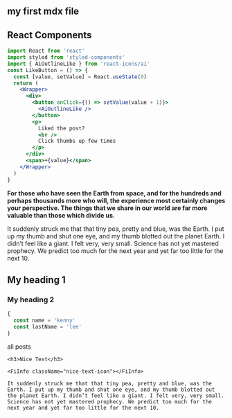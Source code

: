 
<section className="mdx-page">

## my first mdx file

<h2> React Components </h2>
<Counter />

```jsx
import React from 'react'
import styled from 'styled-components'
import { AiOutlineLike } from 'react-icons/ai'
const LikeButton = () => {
  const [value, setValue] = React.useState(0)
  return (
    <Wrapper>
      <div>
        <button onClick={() => setValue(value + 1)}>
          <AiOutlineLike />
        </button>
        <p>
          Liked the post?
          <br />
          Click thumbs up few times
        </p>
      </div>
      <span>+{value}</span>
    </Wrapper>
  )
}
```

<LikeButton />

**For those who have seen the Earth from space, and for the hundreds and perhaps thousands more who will, the experience most certainly changes your perspective. The things that we share in our world are far more valuable than those which divide us.**

It suddenly struck me that that tiny pea, pretty and blue, was the Earth. I put up my thumb and shut one eye, and my thumb blotted out the planet Earth. I didn’t feel like a giant. I felt very, very small. Science has not yet mastered prophecy. We predict too much for the next year and yet far too little for the next 10.

# My heading 1

### My heading 2

<div className="code">

```js
{
  const name = 'kenny'
  const lastName = 'lee'
}
```

</div>

<Link to="/posts" className="btn center-btn">
  all posts
</Link>

<div className="nice-text">
    
    <h3>Nice Text</h3>
    
    <FiInfo className="nice-text-icon"></FiInfo>
    
    It suddenly struck me that that tiny pea, pretty and blue, was the Earth. I put up my thumb and shut one eye, and my thumb blotted out the planet Earth. I didn’t feel like a giant. I felt very, very small. Science has not yet mastered prophecy. We predict too much for the next year and yet far too little for the next 10.

</div>
</section>
